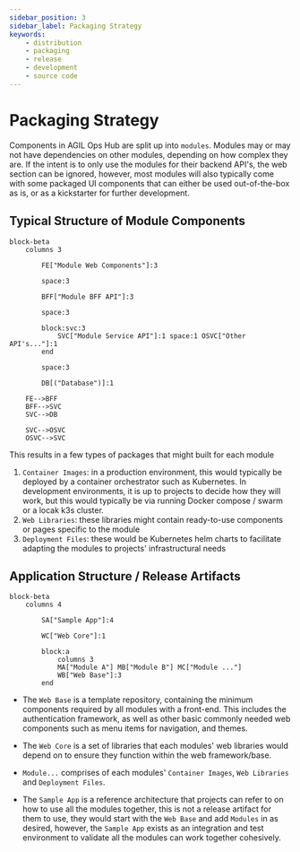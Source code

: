```yaml
---
sidebar_position: 3
sidebar_label: Packaging Strategy
keywords:
    - distribution
    - packaging
    - release
    - development
    - source code
---
```


# Packaging Strategy

Components in AGIL Ops Hub are split up into `modules`. Modules may or may not have dependencies on other modules,
depending on how complex they are. If the intent is to only use the modules for their backend API's, the web
section can be ignored, however, most modules will also typically come with some packaged UI components that can
either be used out-of-the-box as is, or as a kickstarter for further development.

## Typical Structure of Module Components

```mermaid
block-beta
    columns 3

        FE["Module Web Components"]:3

        space:3

        BFF["Module BFF API"]:3

        space:3

        block:svc:3
            SVC["Module Service API"]:1 space:1 OSVC["Other API's..."]:1
        end

        space:3

        DB[("Database")]:1

    FE-->BFF
    BFF-->SVC
    SVC-->DB

    SVC-->OSVC
    OSVC-->SVC
```

This results in a few types of packages that might built for each module

1. `Container Images`: in a production environment, this would typically be deployed by a container orchestrator such as
   Kubernetes. In development environments, it is up to projects to decide how they will work, but this would typically
   be via running Docker compose / swarm or a locak k3s cluster.
2. `Web Libraries`: these libraries might contain ready-to-use components or pages specific to the module
3. `Deployment Files`: these would be Kubernetes helm charts to facilitate adapting the modules to projects'
   infrastructural needs

## Application Structure / Release Artifacts

```mermaid
block-beta
    columns 4

        SA["Sample App"]:4

        WC["Web Core"]:1

        block:a
            columns 3
            MA["Module A"] MB["Module B"] MC["Module ..."]
            WB["Web Base"]:3
        end
```

-   The `Web Base` is a template repository, containing the minimum components required by all modules with a front-end.
    This includes the authentication framework, as well as other basic commonly needed web components such as menu items for
    navigation, and themes.

-   The `Web Core` is a set of libraries that each modules' web libraries would depend on to ensure they function within
    the web framework/base.

-   `Module...` comprises of each modules' `Container Images`, `Web Libraries` and `Deployment Files`.

-   The `Sample App` is a reference architecture that projects can refer to on how to use all the modules together,
    this is not a release artifact for them to use, they would start with the `Web Base` and add `Modules` in as desired,
    however, the `Sample App` exists as an integration and test environment to validate all the modules can work together
    cohesively.
